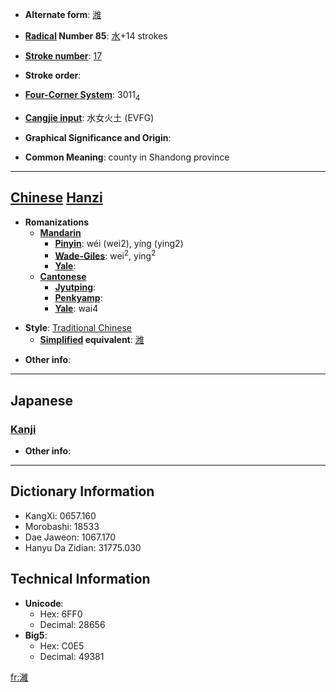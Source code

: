 * '''Alternate form''': [[潍]]

* '''[[Wiktionary:Chinese radical index| Radical]] Number 85''': [[Wiktionary:Chinese radical index 水|水]]+14 strokes

* '''[[Wiktionary:Chinese total strokes index|Stroke number]]''': [[Wiktionary:Chinese total strokes index 17|17]]

* '''Stroke order''': 

* '''[[Wiktionary:Chinese four corner index|Four-Corner System]]''': 3011<sub>4</sub>

* '''[[Wiktionary:Chinese Cangjie index|Cangjie input]]''': 水女火土 (EVFG)

* '''Graphical Significance and Origin''': 

* '''Common Meaning''': county in Shandong province

----

== [[Chinese]] [[Hanzi]] ==

* '''Romanizations'''
** '''[[Mandarin]]'''
*** '''[[Pinyin]]''': wéi (wei2), yíng (ying2)
*** '''[[Wade-Giles]]''': wei<sup>2</sup>, ying<sup>2</sup>
*** '''[[Yale]]''': 
** '''[[Cantonese]]'''
*** '''[[Jyutping]]''':
*** '''[[Penkyamp]]''': 
*** '''[[Yale]]''': wai4

* '''Style''': [[Traditional Chinese]] 
** '''[[Simplified Chinese|Simplified]] equivalent''': [[潍]]

* '''Other info''': 

----

==Japanese==
===[[Kanji]]===
{{kanji|on readings=[[い]] (i), [[ゆい]] (yui)|kun readings=}}

* '''Other info''':  

----

== Dictionary Information ==

* KangXi: 0657.160
* Morobashi: 18533
* Dae Jaweon: 1067.170
* Hanyu Da Zidian: 31775.030

== Technical Information ==

* '''Unicode''':
** Hex: 6FF0
** Decimal: 28656
* '''Big5''':
** Hex: C0E5
** Decimal: 49381

[[fr:濰]]
